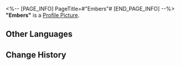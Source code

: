 <%-- [PAGE_INFO]
PageTitle=#"Embers"#
[END_PAGE_INFO] --%>
{{Item Infobox
|id          = 210111
|image       = Item Embers.png
|type        = Disk
|invCategory = Valuables
|rarity      = 3
|effect      = A record that can be played on the Express' phonograph. It might be a chance acquisition or a gift from someone else. All sorts of memories surge up when the music plays &mdash; the smiles, encounters, touches, and the excitement of battle. Maybe that is why people still collect records even as society rapidly advances.<br />The current record contains the track "Embers."
|description = <br />''It is even a luxury for some people to pass a peaceful day before warm embers.''
}}
'''"Embers"''' is a [[Profile Picture]].

==Other Languages==
{{Other Languages
|en   = "Embers"
|zhs  = 《余烬》
|zht  = 〈餘燼〉
|ja   = 『余燼』
|ko   = ≪잔화≫
|es   = Ascuas
|fr   = « Embers »
|ru   = Embers
|th   = "Embers"
|vi   = "Tro Tàn"
|de   = „Warme Glut“
|id   = "Embers"
|pt   = "Embers"
}}

==Change History==
{{Change History|1.0}}